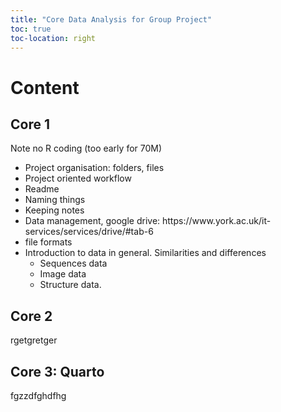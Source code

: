 ```yaml
---
title: "Core Data Analysis for Group Project"
toc: true
toc-location: right
---
```


# Content

## Core 1

Note no R coding (too early for 70M)

-   Project organisation: folders, files
-   Project oriented workflow
-   Readme
-   Naming things
-   Keeping notes
-   Data management, google drive: https://www.york.ac.uk/it-services/services/drive/#tab-6
-   file formats
-   Introduction to data in general. Similarities and differences
    -   Sequences data
    -   Image data
    -   Structure data. 


## Core 2

rgetgretger

## Core 3: Quarto

fgzzdfghdfhg
